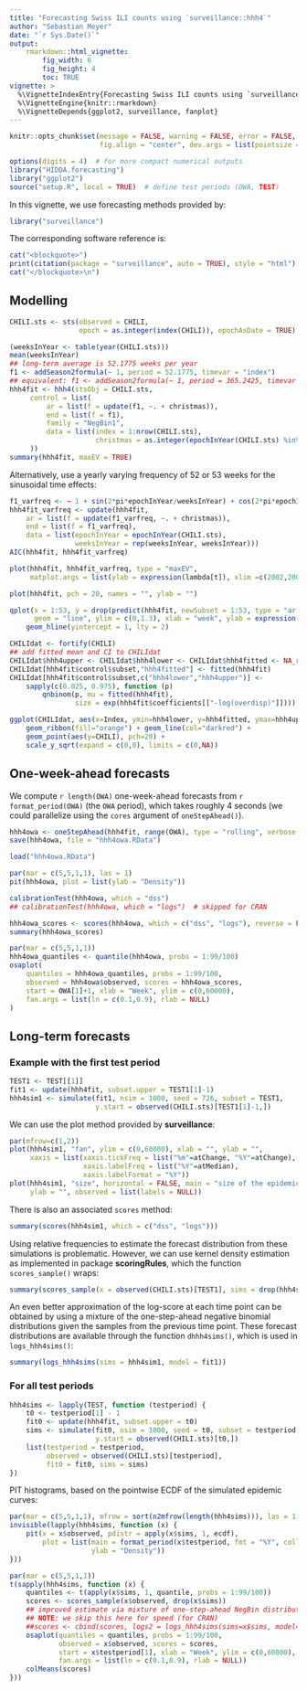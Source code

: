 ```yaml
---
title: "Forecasting Swiss ILI counts using `surveillance::hhh4`"
author: "Sebastian Meyer"
date: "`r Sys.Date()`"
output:
    rmarkdown::html_vignette:
        fig_width: 6
        fig_height: 4
        toc: TRUE
vignette: >
  %\VignetteIndexEntry{Forecasting Swiss ILI counts using `surveillance::hhh4`}
  %\VignetteEngine{knitr::rmarkdown}
  %\VignetteDepends{ggplot2, surveillance, fanplot}
---
```


```r
knitr::opts_chunk$set(message = FALSE, warning = FALSE, error = FALSE,
                      fig.align = "center", dev.args = list(pointsize = 10))
```

```r
options(digits = 4)  # for more compact numerical outputs
library("HIDDA.forecasting")
library("ggplot2")
source("setup.R", local = TRUE)  # define test periods (OWA, TEST)
```

In this vignette, we use forecasting methods provided by:
```r
library("surveillance")
```

The corresponding software reference is:
```r
cat("<blockquote>")
print(citation(package = "surveillance", auto = TRUE), style = "html")
cat("</blockquote>\n")
```


## Modelling

```r
CHILI.sts <- sts(observed = CHILI,
                 epoch = as.integer(index(CHILI)), epochAsDate = TRUE)
```

```r
(weeksInYear <- table(year(CHILI.sts)))
mean(weeksInYear)
## long-term average is 52.1775 weeks per year
f1 <- addSeason2formula(~ 1, period = 52.1775, timevar = "index")
## equivalent: f1 <- addSeason2formula(~ 1, period = 365.2425, timevar = "t")
hhh4fit <- hhh4(stsObj = CHILI.sts,
     control = list(
         ar = list(f = update(f1, ~. + christmas)),
         end = list(f = f1),
         family = "NegBin1",
         data = list(index = 1:nrow(CHILI.sts),
                     christmas = as.integer(epochInYear(CHILI.sts) %in% 52))
     ))
summary(hhh4fit, maxEV = TRUE)
```

Alternatively, use a yearly varying frequency of 52 or 53 weeks for
the sinusoidal time effects:

```r
f1_varfreq <- ~ 1 + sin(2*pi*epochInYear/weeksInYear) + cos(2*pi*epochInYear/weeksInYear)
hhh4fit_varfreq <- update(hhh4fit,
    ar = list(f = update(f1_varfreq, ~. + christmas)),
    end = list(f = f1_varfreq),
    data = list(epochInYear = epochInYear(CHILI.sts),
                weeksInYear = rep(weeksInYear, weeksInYear)))
AIC(hhh4fit, hhh4fit_varfreq)
```
```r
plot(hhh4fit, hhh4fit_varfreq, type = "maxEV",
     matplot.args = list(ylab = expression(lambda[t]), xlim =c(2002,2007)))
```

```r
plot(hhh4fit, pch = 20, names = "", ylab = "")
```

```r
qplot(x = 1:53, y = drop(predict(hhh4fit, newSubset = 1:53, type = "ar.exppred")),
      geom = "line", ylim = c(0,1.3), xlab = "week", ylab = expression(lambda[t])) +
    geom_hline(yintercept = 1, lty = 2)
```

```r
CHILIdat <- fortify(CHILI)
## add fitted mean and CI to CHILIdat
CHILIdat$hhh4upper <- CHILIdat$hhh4lower <- CHILIdat$hhh4fitted <- NA_real_
CHILIdat[hhh4fit$control$subset,"hhh4fitted"] <- fitted(hhh4fit)
CHILIdat[hhh4fit$control$subset,c("hhh4lower","hhh4upper")] <-
    sapply(c(0.025, 0.975), function (p)
        qnbinom(p, mu = fitted(hhh4fit),
                size = exp(hhh4fit$coefficients[["-log(overdisp)"]])))
```

```r
ggplot(CHILIdat, aes(x=Index, ymin=hhh4lower, y=hhh4fitted, ymax=hhh4upper)) +
    geom_ribbon(fill="orange") + geom_line(col="darkred") +
    geom_point(aes(y=CHILI), pch=20) +
    scale_y_sqrt(expand = c(0,0), limits = c(0,NA))
```



## One-week-ahead forecasts


We compute `r length(OWA)` one-week-ahead forecasts
from `r format_period(OWA)` (the `OWA` period),
which takes roughly 4 seconds
(we could parallelize using the `cores` argument of `oneStepAhead()`).

```r
hhh4owa <- oneStepAhead(hhh4fit, range(OWA), type = "rolling", verbose = FALSE)
save(hhh4owa, file = "hhh4owa.RData")
```
```r
load("hhh4owa.RData")
```

```r
par(mar = c(5,5,1,1), las = 1)
pit(hhh4owa, plot = list(ylab = "Density"))
```

```r
calibrationTest(hhh4owa, which = "dss")
## calibrationTest(hhh4owa, which = "logs")  # skipped for CRAN
```

```r
hhh4owa_scores <- scores(hhh4owa, which = c("dss", "logs"), reverse = FALSE)
summary(hhh4owa_scores)
```

```r
par(mar = c(5,5,1,1))
hhh4owa_quantiles <- quantile(hhh4owa, probs = 1:99/100)
osaplot(
    quantiles = hhh4owa_quantiles, probs = 1:99/100,
    observed = hhh4owa$observed, scores = hhh4owa_scores,
    start = OWA[1]+1, xlab = "Week", ylim = c(0,60000),
    fan.args = list(ln = c(0.1,0.9), rlab = NULL)
)
```



## Long-term forecasts


### Example with the first test period

```r
TEST1 <- TEST[[1]]
fit1 <- update(hhh4fit, subset.upper = TEST1[1]-1)
hhh4sim1 <- simulate(fit1, nsim = 1000, seed = 726, subset = TEST1,
                     y.start = observed(CHILI.sts)[TEST1[1]-1,])
```

We can use the plot method provided by **surveillance**:

```r
par(mfrow=c(1,2))
plot(hhh4sim1, "fan", ylim = c(0,60000), xlab = "", ylab = "",
     xaxis = list(xaxis.tickFreq = list("%m"=atChange, "%Y"=atChange),
                  xaxis.labelFreq = list("%Y"=atMedian),
                  xaxis.labelFormat = "%Y"))
plot(hhh4sim1, "size", horizontal = FALSE, main = "size of the epidemic",
     ylab = "", observed = list(labels = NULL))
```

There is also an associated `scores` method:

```r
summary(scores(hhh4sim1, which = c("dss", "logs")))
```

Using relative frequencies to estimate the forecast distribution from
these simulations is problematic.
However, we can use kernel density estimation as implemented in package
**scoringRules**, which the function `scores_sample()` wraps:

```r
summary(scores_sample(x = observed(CHILI.sts)[TEST1], sims = drop(hhh4sim1)))
```

An even better approximation of the log-score at each time point can be
obtained by using a mixture of the one-step-ahead negative binomial
distributions given the samples from the previous time point.
These forecast distributions are available through the function
`dhhh4sims()`, which is used in `logs_hhh4sims()`:

```r
summary(logs_hhh4sims(sims = hhh4sim1, model = fit1))
```


### For all test periods

```r
hhh4sims <- lapply(TEST, function (testperiod) {
    t0 <- testperiod[1] - 1
    fit0 <- update(hhh4fit, subset.upper = t0)
    sims <- simulate(fit0, nsim = 1000, seed = t0, subset = testperiod,
                     y.start = observed(CHILI.sts)[t0,])
    list(testperiod = testperiod,
         observed = observed(CHILI.sts)[testperiod],
         fit0 = fit0, sims = sims)
})
```

PIT histograms, based on the pointwise ECDF of the simulated epidemic curves:

```r
par(mar = c(5,5,1,1), mfrow = sort(n2mfrow(length(hhh4sims))), las = 1)
invisible(lapply(hhh4sims, function (x) {
    pit(x = x$observed, pdistr = apply(x$sims, 1, ecdf),
        plot = list(main = format_period(x$testperiod, fmt = "%Y", collapse = "/"),
                    ylab = "Density"))
}))
```

```r
par(mar = c(5,5,1,1))
t(sapply(hhh4sims, function (x) {
    quantiles <- t(apply(x$sims, 1, quantile, probs = 1:99/100))
    scores <- scores_sample(x$observed, drop(x$sims))
    ## improved estimate via mixture of one-step-ahead NegBin distributions
    ## NOTE: we skip this here for speed (for CRAN)
    ##scores <- cbind(scores, logs2 = logs_hhh4sims(sims=x$sims, model=x$fit0))
    osaplot(quantiles = quantiles, probs = 1:99/100,
            observed = x$observed, scores = scores,
            start = x$testperiod[1], xlab = "Week", ylim = c(0,60000),
            fan.args = list(ln = c(0.1,0.9), rlab = NULL))
    colMeans(scores)
}))
```
